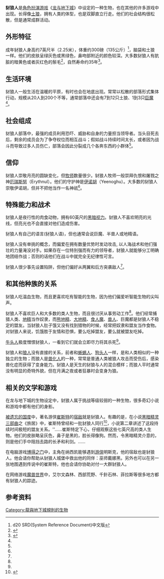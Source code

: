 {{Infobox D&D creature
| name=豺狼人
| alignment=混乱邪恶
| type=类人生物
| subtype=
| source=
| first=
| mythical=
| based=
| wizards_image_URL=http://www.wizards.com/dnd/images/MM35_gallery/MM35_PG130.jpg
| OGL_stats_URL=http://www.systemreferencedocuments.org/35/sovelior_sage/monstersG.html#gnoll
}}
'''豺狼人'''是[[角色扮演游戏|角色扮演游戏]]《[[龙与地下城|龙与地下城]]》中设定的一种生物，也在其他的许多游戏中出现。长得像[[土狼|土狼]]，拥有人类的体型，也是双脚直立行走。他们的社会结构很松散，但是通常成群活动。

== 外形特征 ==

成年豺狼人身高约7英尺半（2.25米），体重约300磅（135公斤）<ref name="SRD">d20 SRD(System Reference Document)中文版</ref>，脑袋和土狼一样。他们的皮肤呈绿灰色或黑绿色，鼻吻部附近的颜色较深。大多数豺狼人有肮脏的暗黄色或者灰红色的鬃毛<ref name="MM">{{cite book|title=龙与地下城 怪物图鉴 |year=2003年1月 |publisher=第三波软件（北京）有限公司 |isbn=7-89495-093-9 }}</ref>，自然寿命约35年<ref name="ZhiYu">{{cite web |url=http://www.ntrpg.org/yy/undertopia/article.php?articleid=1272&pagenum=3 |title=织羽的奇幻生物论文 |publisher=龙骑士城堡 |accessdate=2008-07-02 |archive-url=https://web.archive.org/web/20160304095540/http://www.ntrpg.org/yy/undertopia/article.php?articleid=1272&pagenum=3 |archive-date=2016-03-04 |dead-url=yes }}</ref>。

== 生活环境 ==

豺狼人一般生活在温暖的平原，有时也会在地底出现。常常以松散的部落形式集体行动，规模从20人到200个不等，通常部落中还会有7到12只土狼、1到3只[[巨魔|巨魔]]<ref name="MM" />。

== 社会组成 ==

豺狼人部落中，最强的成员利用恐吓、威胁和自身的力量担当领导者。当头目死去后，剩余的成员会为了争夺权位而相互战斗；假如战斗持续时间太长，或者因为战斗而导致过多人员伤亡，部落会因此分裂成几个各奔东西的小群体<ref name="MM" />。

== 信仰 ==

豺狼人崇敬月亮的圆缺变化，但[[牧师|牧师]]数量很少。豺狼人牧师一般崇拜仇恨和屠戮之神[[厄瑞斯努|厄瑞斯努]]（Erythnul）。他们的守护神是[[伊诺胡|伊诺胡]]（Yeenoghu）。大多数的豺狼人崇敬伊诺胡，但并不把他当作一名神祇<ref name="MM" />。

== 特殊能力和战术 ==

豺狼人是夜行性的肉食动物，拥有60英尺的[[黑暗视力|黑暗视力]]。豺狼人不喜欢明亮的光线，但亮光也不会直接对他们造成伤害。

豺狼人有自己的语言(豺狼人语)，但也通常会说巨魔、半兽人或地精语。

豺狼人没有单挑的概念，而偏爱在拥有数量优势时发动攻击, 以人海战术和他们强壮的力量淹没对手。如果存在一位特別强而有力的领导者，豺狼人就能够分工明确地团结作战；否则的话他们在战斗中就完全无纪律性可言。

豺狼人很少事先设置陷阱，但他们偏好从两翼和后方突袭敌人<ref name="MM" />。

== 和其他种族的关系 ==

豺狼人吃温血生物，而且更喜欢吃有智能的生物，因为他们偏爱听智能生物的尖叫声。

豺狼人不喜欢巨人和大多数的类人生物，而且很讨厌从事劳动工作<ref name="MM" />。他们经常捕猎人类、[[地精|地精]]当作奴隶，而[[熊地精|熊地精]]、[[大地精|大地精]]、[[食人魔|食人魔]]、[[兽人|兽人]]、巨魔都是豺狼人不稳定的盟友。当豺狼人肚子饿又没有找到猎物的时候，经常把奴隶和盟友当作食物。对豺狼人来说，饥饿胜于友情和恐惧，要么吃掉盟友，要么就被盟友吃掉。

[[牛头人_(龙与地下城)|牛头人]]极度憎恨豺狼人，一看到它们就会立即尽力将其杀死<ref name="ZhiYu" />。

豺狼人和[[狼人|狼人]]没有直接的关系，前者和[[蜥蜴人|蜥蜴人]]、[[狗头人|狗头人]]一样，是和人类相似的一种独立的生物；而狼人是[[兽化人|兽化人]]的一种，常常是普通人类被狼人攻击而受伤后，感染兽化症而获得了变身能力。豺狼人是天生的豺狼与人的混合模样；而狼人平时通常没有明显的奇特外貌，但在月满之夜或者狂暴时会变身为狼。

== 相关的文学和游戏 ==

在龙与地下城的生物设定中，豺狼人属于挑战等级较弱的一种生物，很多奇幻小说和游戏中都有他们的身影。

[[被遗忘的国度|被遗忘的国度]]中，著名游侠[[崔斯特|崔斯特]]的[[宿敌|宿敌]]就是豺狼人。有趣的是，在小说[[黑暗精灵三部曲|黑暗精灵三部曲]]之《旅居》中，崔斯特曾经和一批豺狼人同行<ref>{{cite book|author=[[R·A·萨尔瓦多|R·A·萨尔瓦多]]|title=旅居 |publisher=龙门书局 |isbn=7801119924 }}</ref>，小说第二章讲述了这段持续时间极短的盟友关系。''……崔斯特定下心，仔细观察这些七英尺高的类人生物。他们的皮肤略呈灰色，鼻子是黑的，脸长得像狗。然而，令黑暗精灵介意的，则是他们手中阻挡去路的长矛和利剑。……

在电脑游戏[[博得之门|博得之门]]中，主角在纳西凯能够遇到[[游侠|游侠]]明斯克，他的宿敌也是豺狼人。他会请你帮助从豺狼人城堡中救出他的同伴：巫师戴娜黑。另外也可以在另一张地图遇到传说中的崔斯特，他也会请你协助对付一大群豺狼人。

在网络游戏[[魔兽世界|魔兽世界]]中，艾尔文森林、西部荒野、千針石林、菲拉斯等很多地方都有豺狼人的踪迹。

== 参考资料 ==
{{reflist}}

{{龙与地下城生物}}

[[Category:龍與地下城規則的生物|Category:龍與地下城規則的生物]]